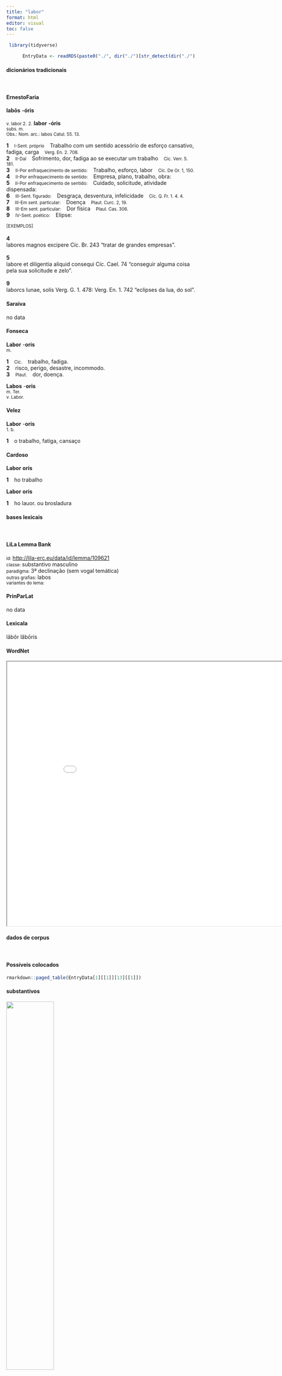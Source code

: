 ```yaml
---
title: "labor"
format: html
editor: visual
toc: false
---
```



```r
 library(tidyverse) 

      EntryData <- readRDS(paste0("./", dir("./")[str_detect(dir("./"), "_xx108-97-98-111-114xx_.rds")]))

```


#### dicionários tradicionais

&emsp;




::: panel-tabset

#### ErnestoFaria

<b>labōs</b> <b>-óris</b> <br> <small></small> <br> <small>v. labor 2.</small> 
 <small>2.</small> <b>labor</b> <b>-óris</b> <br> <small>subs. m.</small> <br> <small>Obs.: Nom. arc.: labos Catul. 55. 13.</small>   <p> <b>1</b> &ensp; <small>I-Sent. próprio</small> &ensp; Trabalho com um sentido acessório de esforço cansativo, fadiga, carga &ensp; <small>Verg. En. 2. 708.</small> <br> <b>2</b> &ensp; <small>II-Daí</small> &ensp; Sofrimento, dor, fadiga ao se executar um trabalho &ensp; <small>Cíc. Verr. 5. 181.</small> <br> <b>3</b> &ensp; <small>II-Por enfraquecimento de sentido:</small> &ensp; Trabalho, esforço, labor &ensp; <small>Cíc. De Or. 1, 150.</small> <br> <b>4</b> &ensp; <small>II-Por enfraquecimento de sentido:</small> &ensp; Empresa, plano, trabalho, obra: &ensp; <small></small> <br> <b>5</b> &ensp; <small>II-Por enfraquecimento de sentido:</small> &ensp; Cuidado, solicitude, atividade dispensada: &ensp; <small></small> <br> <b>6</b> &ensp; <small>III-Sent. figurado:</small> &ensp; Desgraça, desventura, infelicidade &ensp; <small>Cíc. Q. Fr. 1. 4. 4.</small> <br> <b>7</b> &ensp; <small>III-Em sent. particular:</small> &ensp; Doença &ensp; <small>Plaut. Curc. 2, 19.</small> <br> <b>8</b> &ensp; <small>III-Em sent. particular:</small> &ensp; Dor física &ensp; <small>Plaul. Cas. 306.</small> <br> <b>9</b> &ensp; <small>IV-Sent. poético:</small> &ensp; Elipse: &ensp; <small></small> </p>   <p><small>[EXEMPLOS]</small><br> <br><b>4</b><br>labores magnos excipere Cíc. Br. 243 “tratar de grandes empresas”. <br> <br><b>5</b><br>labore et diligentia aliquid consequi Cíc. Cael. 74 “conseguir alguma coisa pela sua solicitude e zelo”. <br> <br><b>9</b><br>laborcs lunae, solis Verg. G. 1. 478: Verg. En. 1. 742 “eclipses da lua, do sol”. </p>




#### Saraiva

no data




#### Fonseca

<b>Labor</b> -<b>oris</b> <br> <small>m.</small>   <p> <b>1</b> &ensp; <small>Cic.</small> &ensp; trabalho, fadiga. <br> <b>2</b> &ensp; risco, perigo, desastre, incommodo. <br> <b>3</b> &ensp; <small>Plaut.</small> &ensp; dor, doença. </p> 
 <b>Labos</b> -<b>oris</b> <br> <small>m. Ter.</small> <br> <small>v. Labor.</small>




#### Velez

<b>Labor</b> -<b>oris</b> <br> <small>1. b.</small>   <p> <b>1</b> &ensp; o trabalho, fatiga, cansaço </p>




#### Cardoso

<b>Labor</b> <b>oris</b>   <p> <b>1</b> &ensp; ho trabalho </p> 
 <b>Labor</b> <b>oris</b>   <p> <b>1</b> &ensp; ho lauor. ou brosladura </p>


:::



#### bases lexicais

&emsp;






::: panel-tabset

#### LiLa Lemma Bank

<small> id: </small> <a href=' http://lila-erc.eu/data/id/lemma/109621 ' target="_blank"> http://lila-erc.eu/data/id/lemma/109621 </a> <br>
<small> classe: </small> substantivo masculino   <br>
<small> paradigma: </small> 3ª declinação (sem vogal temática) <br>
<small> outras grafias: </small> labos <br>
<small> variantes do lema: </small>  <br>





#### PrinParLat

no data




#### Lexicala

lăbŏr 
 lăbōris




#### WordNet

<iframe width='900' height='700' src='Media/Tree__xx108-97-98-111-114xx__sem_type_lexemes_pt.html'>

</iframe>


:::



#### dados de corpus

&emsp;




::: panel-tabset

#### Possíveis colocados

```r

rmarkdown::paged_table(EntryData[1][[1]][13][[1]])

```


#### substantivos

![](./Media/wordcloud__xx108-97-98-111-114xx__BY_collocate_scoreSUBST.webp){width=50% fig-alt='This chart plots collocate by scoreSUBST, for the headword labor here are all the values plotted: collocate: forensis; scoreSUBST: 0. collocate: periculum; scoreSUBST: 2. collocate: meus; scoreSUBST: 0. collocate: consilium; scoreSUBST: 2. collocate: fero; scoreSUBST: 0. collocate: magnus; scoreSUBST: 0. collocate: multus; scoreSUBST: 0. collocate: atque; scoreSUBST: 0'}




#### adjetivos

![](./Media/wordcloud__xx108-97-98-111-114xx__BY_collocate_scoreADJ.webp){width=50% fig-alt='This chart plots collocate by scoreADJ, for the headword labor here are all the values plotted: collocate: forensis; scoreADJ: 2. collocate: periculum; scoreADJ: 0. collocate: meus; scoreADJ: 0. collocate: consilium; scoreADJ: 0. collocate: fero; scoreADJ: 0. collocate: magnus; scoreADJ: 2. collocate: multus; scoreADJ: 0. collocate: atque; scoreADJ: 0'}




#### verbos

![](./Media/wordcloud__xx108-97-98-111-114xx__BY_collocate_scoreVERBO.webp){width=50% fig-alt='This chart plots collocate by scoreVERBO, for the headword labor here are all the values plotted: collocate: forensis; scoreVERBO: 0. collocate: periculum; scoreVERBO: 0. collocate: meus; scoreVERBO: 0. collocate: consilium; scoreVERBO: 0. collocate: fero; scoreVERBO: 2. collocate: magnus; scoreVERBO: 0. collocate: multus; scoreVERBO: 0. collocate: atque; scoreVERBO: 0'}




#### advérbios

![](./Media/wordcloud__xx108-97-98-111-114xx__BY_collocate_scoreADV.webp){width=50% fig-alt='This chart plots collocate by scoreADV, for the headword labor here are all the values plotted: collocate: forensis; scoreADV: 0. collocate: periculum; scoreADV: 0. collocate: meus; scoreADV: 0. collocate: consilium; scoreADV: 0. collocate: fero; scoreADV: 0. collocate: magnus; scoreADV: 0. collocate: multus; scoreADV: 0. collocate: atque; scoreADV: 0'}




#### preposições e conjunções

![](./Media/wordcloud__xx108-97-98-111-114xx__BY_collocate_scoreFUNC.webp){width=50% fig-alt='This chart plots collocate by scoreFUNC, for the headword labor here are all the values plotted: collocate: forensis; scoreFUNC: 0. collocate: periculum; scoreFUNC: 0. collocate: meus; scoreFUNC: 0. collocate: consilium; scoreFUNC: 0. collocate: fero; scoreFUNC: 0. collocate: magnus; scoreFUNC: 0. collocate: multus; scoreFUNC: 0. collocate: atque; scoreFUNC: 0'}


:::



::: panel-tabset

#### ExemplosTraduzidos

<p> Sic sine <b>labore</b> venter impletur meus . <br> <small> Phaed.3.7 <br> Assim sem esforço a minha barriga vai se enchendo.” <small> [JDD] </small> </small> </p>
; <p> magnus dicendi <b>labor</b> magna res magna dignitas summa autem gratia <br> <small> Cic.Mur.29 <br> Grande é o labor de discursar, grande seu assunto, grande sua dignidade, suprema, porém, a sua influência. <small> [JDD] </small> </small> </p>
; <p> plures fefellit error ancipitis uiae paucos fidelis curribus iunxit <b>labor</b> <br> <small> Sen.Oed.778 <br> A muitos a confusão da estrada trifurcada enganou, o zelo fiel manteve poucos unidos à carruagem. <small> [JDD] </small> </small> </p>
; <p> contemnite omnia quae superuacuus <b>labor</b> uelut ornamentum ac decus ponit <br> <small> Sen.Ep.8.5 <br> Desprezai tudo aquilo que um trabalho supérfluo põe como ornamento e decoração. <small> [JDD] </small> </small> </p>
; <p> ego autem cotidie magis quod mihi de forensi <b>labore</b> temporis datur in iis studiis conquiesco <br> <small> Cic.Att.1.20.7 <br> Eu, uma vez que me é dado tempo do trabalho forense, encontro cada dia mais o meu descanso nesses estudos. <small> [JDD, de outra edição] </small> </small> </p>
; <p> neque enim iam mihi licet neque est integrum ut meum <b>laborem</b> hominum periculis subleuandis non impertiam <br> <small> Cic.Mur.8 <br> Pois já não me é lícito nem está em meu poder deixar de consagrar o meu trabalho em aliviar os perigos dos homens. <small> [JDD] </small> </small> </p>
; <p> quam ob rem Quirites consilio quantum potero <b>labore</b> plus paene quam potero excubabo uigilabosque pro uobis <br> <small> Cic.Phil.6.18.1 <br> Por esse motivo, Quirites, com toda sensatez que puder, com quase mais esforço que puder, estarei alerta e velarei por vós. <small> [JDD] </small> </small> </p>
; <p> uinum ad se omnino importari non patiuntur quod ea re ad <b>laborem</b> ferendum remollescere homines atque effeminari arbitrantur <br> <small> Caes.Gal.4.2.5 <br> Não permitem de modo algum que seja importado vinho para eles, porque julgam que por tal coisa os homens perdem o vigor para suportar o trabalho e se tornam efeminados. <small> [JDD, de outra edição] </small> </small> </p>





#### Frequência por autor

![](./Media/barchart__xx108-97-98-111-114xx__lemma_BY_author_Frequencies.webp){width=50% fig-alt='This charts plots the frequency of lemma by author_Frequencies. The Vergilius subcorpus registers the highest normalized frequency, with the value of 23.17 and an absolute frequency of 12. The Horatius subcorpus follows, with a normalized frequency of 11.54 and an absolute frequency of 13. the subcorpus with the least normalized frequency is Suetonius with the normalized value of 0 and an absolute freqeuncy of 0. here are all the values: subcorpus: Caesar ; normalized frequency: 12 ; absolute frequency: 4.53206435531385. subcorpus: Cicero ; normalized frequency: 75 ; absolute frequency: 4.67219854974957. subcorpus: Horatius ; normalized frequency: 13 ; absolute frequency: 11.5442678270136. subcorpus: Ovidius ; normalized frequency: 5 ; absolute frequency: 8.57927247769389. subcorpus: Phaedrus ; normalized frequency: 7 ; absolute frequency: 10.6269925611052. subcorpus: Sallustius ; normalized frequency: 8 ; absolute frequency: 7.42046192375475. subcorpus: Seneca ; normalized frequency: 28 ; absolute frequency: 5.22573300237024. subcorpus: Suetonius ; normalized frequency: 0 ; absolute frequency: 0. subcorpus: Tacitus ; normalized frequency: 1 ; absolute frequency: 3.43288705801579. subcorpus: Vergilius ; normalized frequency: 12 ; absolute frequency: 23.1660231660232. subcorpus: Hieronymus ; normalized frequency: 0 ; absolute frequency: 0'}




#### Frequência por gênero

![](./Media/barchart__xx108-97-98-111-114xx__lemma_BY_genre_Frequencies.webp){width=50% fig-alt='This charts plots the frequency of lemma by genre_Frequencies. The Poesia.épica subcorpus registers the highest normalized frequency, with the value of 23.17 and an absolute frequency of 12. The Poesia.lírica subcorpus follows, with a normalized frequency of 10.94 and an absolute frequency of 13. the subcorpus with the least normalized frequency is Prosa.ficcional with the normalized value of 0 and an absolute freqeuncy of 0. here are all the values: subcorpus: Prosa.histórica ; normalized frequency: 21 ; absolute frequency: 5.11210107354123. subcorpus: Prosa.filosófica ; normalized frequency: 30 ; absolute frequency: 4.94225795291676. subcorpus: Prosa.oratória ; normalized frequency: 58 ; absolute frequency: 5.56873061745701. subcorpus: Prosa.epistolográfica ; normalized frequency: 11 ; absolute frequency: 2.91475661782241. subcorpus: Poesia.lírica ; normalized frequency: 13 ; absolute frequency: 10.9363169849415. subcorpus: Poesia.didática ; normalized frequency: 12 ; absolute frequency: 10.1789804054627. subcorpus: Poesia.trágica ; normalized frequency: 4 ; absolute frequency: 3.47463516330785. subcorpus: Poesia.épica ; normalized frequency: 12 ; absolute frequency: 23.1660231660232. subcorpus: Prosa.ficcional ; normalized frequency: 0 ; absolute frequency: 0'}




#### Frequência por século

![](./Media/barchart__xx108-97-98-111-114xx__lemma_BY_period_Frequencies.webp){width=50% fig-alt='This charts plots the frequency of lemma by period_Frequencies. The I.d.C. subcorpus registers the highest normalized frequency, with the value of 6.12 and an absolute frequency of 40. The I.a.C. subcorpus follows, with a normalized frequency of 5.59 and an absolute frequency of 120. the subcorpus with the least normalized frequency is IV.d.C. with the normalized value of 0 and an absolute freqeuncy of 0. here are all the values: subcorpus: I.a.C. ; normalized frequency: 120 ; absolute frequency: 5.58529206423086. subcorpus: I.d.C. ; normalized frequency: 40 ; absolute frequency: 6.11901483861098. subcorpus: II.d.C. ; normalized frequency: 1 ; absolute frequency: 2.61780104712042. subcorpus: IV.d.C. ; normalized frequency: 0 ; absolute frequency: 0'}


:::

